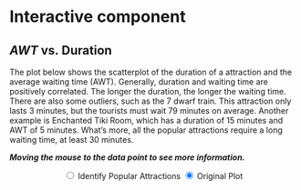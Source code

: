 # Interactive component
<script src="https://d3js.org/d3.v7.min.js"></script>

## _AWT_ vs. Duration

The plot below shows the scatterplot of the duration of a attraction and the average waiting time (AWT). 
Generally, duration and waiting time are positively correlated. The longer the duration, the longer the waiting time.
There are also some outliers, such as the 7 dwarf train. This attraction only lasts 3 minutes, but the tourists must wait 79 minutes on average. Another example is Enchanted Tiki Room, which has a duration of 15 minutes and AWT of 5 minutes. What's more, all the popular attractions require a long waiting time, at least 30 minutes.</p>
***Moving the mouse to the data point to see more information.***

<div style="text-align:center;">
<input type="radio" name="identify_pop" value="pop"> Identify Popular Attractions
<input type="radio" name="identify_pop" value="normal" checked="true"> Original Plot
</div>
<div id="D3" style="text-align:center"></div>
<script src="avg_d_d3.js"></script>